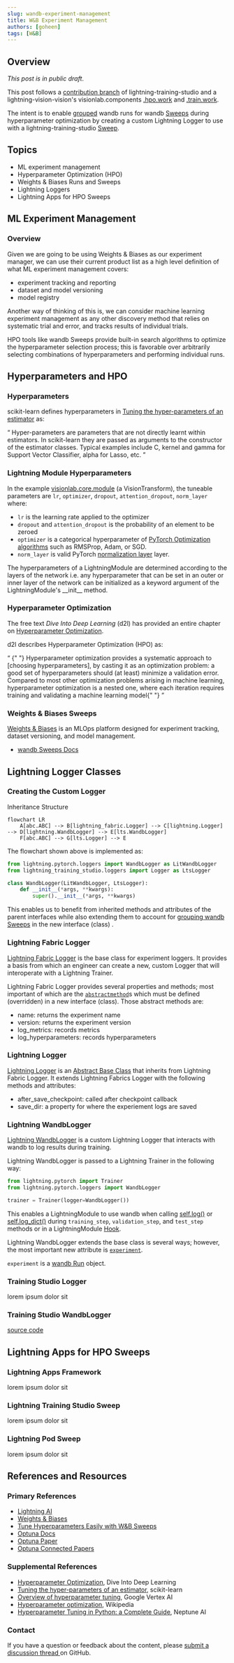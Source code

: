 ```yaml
---
slug: wandb-experiment-management
title: W&B Experiment Management
authors: [goheen]
tags: [W&B]
---
```


## Overview

_This post is in public draft_.

This post follows a [contribution branch](https://github.com/Lightning-Universe/Training-Studio-app/pull/269)
of lightning-training-studio and a lightning-vision-vision's visionlab.components [.hpo.work](https://github.com/JustinGoheen/lightning-vision-vision/blob/master/visionlab/components/hpo/work.py) and [.train.work](https://github.com/JustinGoheen/lightning-vision-vision/blob/master/visionlab/components/train/work.py).

The intent is to enable [grouped](https://docs.wandb.ai/guides/track/advanced/grouping) wandb runs for wandb [Sweeps](https://docs.wandb.ai/guides/sweeps) during hyperparameter optimization by creating a custom Lightning Logger to use with a lightning-training-studio [Sweep](https://github.com/Lightning-Universe/Training-Studio-app/blob/master/lightning_training_studio/components/sweep.py).

## Topics

- ML experiment management
- Hyperparameter Optimization (HPO)
- Weights & Biases Runs and Sweeps
- Lightning Loggers
- Lightning Apps for HPO Sweeps

## ML Experiment Management

### Overview

Given we are going to be using Weights & Biases as our experiment manager, we can use their current product list as a high level definition of what ML experiment management covers:

- experiment tracking and reporting
- dataset and model versioning
- model registry

Another way of thinking of this is, we can consider machine learning experiment management as any other discovery method that relies on systematic trial and error, and tracks results of individual trials.

HPO tools like wandb Sweeps provide built-in search algorithms to optimize the hyperparameter selection process; this is favorable over arbitrarily selecting combinations of hyperparameters and performing individual runs.

## Hyperparameters and HPO

### Hyperparameters

scikit-learn defines hyperparameters in [Tuning the hyper-parameters of an estimator](https://scikit-learn.org/stable/modules/grid_search.html) as:

<q>
  Hyper-parameters are parameters that are not directly learnt within
  estimators. In scikit-learn they are passed as arguments to the constructor of
  the estimator classes. Typical examples include C, kernel and gamma for
  Support Vector Classifier, alpha for Lasso, etc.
</q>

### Lightning Module Hyperparameters

In the example [visionlab.core.module](https://github.com/JustinGoheen/lightning-vision-vision/blob/master/visionlab/core/module.py) (a VisionTransform), the tuneable parameters are `lr`, `optimizer`, `dropout`, `attention_dropout`, `norm_layer` where:

- `lr` is the learning rate applied to the optimizer
- `dropout` and `attention_dropout` is the probability of an element to be zeroed
- `optimizer` is a categorical hyperparameter of [PyTorch Optimization algorithms](https://pytorch.org/docs/stable/optim.html#algorithms) such as RMSProp, Adam, or SGD.
- `norm_layer` is valid PyTorch [normalization layer](https://pytorch.org/docs/stable/nn.html#normalization-layers) layer.

The hyperparameters of a LightningModule are determined according to the layers of the network i.e. any hyperparameter that can be set in an outer or inner layer of the network can be initialized as a keyword argument of the LightningModule's \_\_init\_\_ method.

### Hyperparameter Optimization

The free text _Dive Into Deep Learning_ (d2l) has provided an entire chapter on [Hyperparameter Optimization](https://d2l.ai/chapter_hyperparameter-optimization/index.html).

d2l describes Hyperparameter Optimization (HPO) as:

<q>
  {" "}
  Hyperparameter optimization provides a systematic approach to [choosing hyperparameters],
  by casting it as an optimization problem: a good set of hyperparameters should
  (at least) minimize a validation error. Compared to most other optimization problems
  arising in machine learning, hyperparameter optimization is a nested one, where
  each iteration requires training and validating a machine learning model{" "}
</q>

### Weights & Biases Sweeps

[Weights & Biases](https://wandb.ai/site) is an MLOps platform designed for experiment tracking, dataset versioning, and model management.

- [wandb Sweeps Docs](https://docs.wandb.ai/guides/sweeps)

## Lightning Logger Classes

### Creating the Custom Logger

Inheritance Structure

```mermaid
flowchart LR
    A[abc.ABC] --> B[lightning_fabric.Logger] --> C[lightning.Logger] --> D[lightning.WandbLogger] --> E[lts.WandbLogger]
    F[abc.ABC] --> G[lts.Logger] --> E
```

The flowchart shown above is implemented as:

```python
from lightning.pytorch.loggers import WandbLogger as LitWandbLogger
from lightning_training_studio.loggers import Logger as LtsLogger

class WandbLogger(LitWandbLogger, LtsLogger):
    def __init__(*args, **kwargs):
        super().__init__(*args, **kwargs)
```

This enables us to benefit from inherited methods and attributes of the parent interfaces
while also extending them to account for [grouping wandb Sweeps](https://docs.wandb.ai/guides/track/advanced/grouping)
in the new interface (class) .

### Lightning Fabric Logger

[Lightning Fabric Logger](https://github.com/Lightning-AI/lightning/blob/master/src/lightning/fabric/loggers/logger.py) is the base class for experiment loggers. It provides a basis from which an engineer can create a new, custom Logger that will interoperate with a Lightning Trainer.

Lightning Fabric Logger provides several properties and methods; most important of which are the [`abstractmethod`](https://docs.python.org/3/library/abc.html#abc.abstractmethod)s which must be defined (overridden) in a new interface (class). Those abstract methods are:

- name: returns the experiment name
- version: returns the experiment version
- log_metrics: records metrics
- log_hyperparameters: records hyperparameters

### Lightning Logger

[Lightning Logger](https://github.com/Lightning-AI/lightning/blob/master/src/lightning/pytorch/loggers/logger.py) is an [Abstract Base Class](https://docs.python.org/3/library/abc.html#module-abc) that inherits from Lightning Fabric Logger. It extends Lightning Fabrics Logger with the following methods and attributes:

- after_save_checkpoint: called after checkpoint callback
- save_dir: a property for where the experiement logs are saved

### Lightning WandbLogger

[Lightning WandbLogger](https://github.com/Lightning-AI/lightning/blob/master/src/lightning/pytorch/loggers/wandb.py) is a custom Lightning Logger that interacts with wandb to log results during training.

Lightning WandbLogger is passed to a Lightning Trainer in the following way:

```python
from lightning.pytorch import Trainer
from lightning.pytorch.loggers import WandbLogger

trainer = Trainer(logger=WandbLogger())
```

This enables a LightningModule to use wandb when calling [self.log()](https://pytorch-lightning.readthedocs.io/en/stable/common/lightning_module.html#log) or [self.log_dict()](https://pytorch-lightning.readthedocs.io/en/stable/common/lightning_module.html#log-dict) during `training_step`, `validation_step`, and `test_step` methods or in a LightningModule [Hook](https://pytorch-lightning.readthedocs.io/en/stable/common/lightning_module.html#hooks).

Lightning WandbLogger extends the base class is several ways; however, the most important new attribute is [`experiment`](https://github.com/Lightning-AI/lightning/blob/99cb2cd056e71b516eabff30acef73bd83943d09/src/lightning/pytorch/loggers/wandb.py#L375).

`experiment` is a [wandb Run](https://docs.wandb.ai/ref/python/run) object.

### Training Studio Logger

lorem ipsum dolor sit

### Training Studio WandbLogger

[source code](https://github.com/JustinGoheen/Training-Studio-app/tree/feature/grouped-wandb-sweeps)

## Lightning Apps for HPO Sweeps

### Lightning Apps Framework

lorem ipsum dolor sit

### Lightning Training Studio Sweep

lorem ipsum dolor sit

### Lightning Pod Sweep

lorem ipsum dolor sit

## References and Resources

### Primary References

- [Lightning AI](https://lightning.ai)
- [Weights & Biases](https://wandb.ai/site)
- [Tune Hyperparameters Easily with W&B Sweeps](https://www.youtube.com/watch?v=9zrmUIlScdY)
- [Optuna Docs](https://optuna.readthedocs.io/en/stable/)
- [Optuna Paper](https://arxiv.org/abs/1907.10902)
- [Optuna Connected Papers](https://www.connectedpapers.com/main/4cdf2fad22afc865999747336c7399fe422e6e8e/graph)

### Supplemental References

- [Hyperparameter Optimization](https://d2l.ai/chapter_hyperparameter-optimization/index.html), Dive Into Deep Learning
- [Tuning the hyper-parameters of an estimator](https://scikit-learn.org/stable/modules/grid_search.html), scikit-learn
- [Overview of hyperparameter tuning](https://cloud.google.com/vertex-ai/docs/training/hyperparameter-tuning-overview), Google Vertex AI
- [Hyperparameter optimization](https://en.wikipedia.org/wiki/Hyperparameter_optimization), Wikipedia
- [Hyperparameter Tuning in Python: a Complete Guide](https://neptune.ai/blog/hyperparameter-tuning-in-python-complete-guide), Neptune AI

### Contact

If you have a question or feedback about the content, please [submit a discussion thread ](https://github.com/JustinGoheen/JustinGoheen/discussions/categories/blog-and-wiki/) on GitHub.
